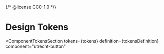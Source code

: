 {/* @license CC0-1.0 */}


<Meta id="css-button--tokens" title="CSS Component/Button/Design Tokens" />

# Design Tokens

<ComponentTokensSection
  tokens={tokens}
  definition={tokensDefinition}
  component="utrecht-button"
></ComponentTokensSection>
